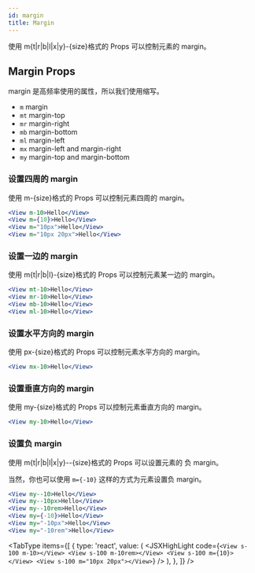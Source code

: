 ```yaml
---
id: margin
title: Margin
---
```



使用 m{t|r|b|l|x|y}-{size}格式的 Props 可以控制元素的 margin。

## Margin Props

margin 是高频率使用的属性，所以我们使用缩写。

- `m` margin
- `mt` margin-top
- `mr` margin-right
- `mb` margin-bottom
- `ml` margin-left
- `mx` margin-left and margin-right
- `my` margin-top and margin-bottom

### 设置四周的 margin

使用 m-{size}格式的 Props 可以控制元素四周的 margin。

```jsx
<View m-10>Hello</View>
<View m={10}>Hello</View>
<View m="10px">Hello</View>
<View m="10px 20px">Hello</View>
```

### 设置一边的 margin

使用 m{t|r|b|l}-{size}格式的 Props 可以控制元素某一边的 margin。

```jsx
<View mt-10>Hello</View>
<View mr-10>Hello</View>
<View mb-10>Hello</View>
<View ml-10>Hello</View>
```

### 设置水平方向的 margin

使用 px-{size}格式的 Props 可以控制元素水平方向的 margin。

```jsx
<View mx-10>Hello</View>
```

### 设置垂直方向的 margin

使用 my-{size}格式的 Props 可以控制元素垂直方向的 margin。

```jsx
<View my-10>Hello</View>
```

### 设置负 margin

使用 m{t|r|b|l|x|y}--{size}格式的 Props 可以设置元素的 负 margin。

当然，你也可以使用 `m={-10}` 这样的方式为元素设置负 margin。

```jsx
<View my--10>Hello</View>
<View my--10px>Hello</View>
<View my--10rem>Hello</View>
<View my={-10}>Hello</View>
<View my="-10px">Hello</View>
<View my="-10rem">Hello</View>
```

<Margin />

<TabType
  items={[
    {
      type: 'react',
      value: (
        <JSXHighLight
          code={`
<View s-100 m-10></View>
<View s-100 m-10rem></View>
<View s-100 m={10}></View>
<View s-100 m="10px 20px"></View>
`}
        />
      ),
    },
  ]}
/>
